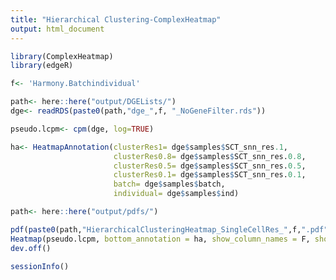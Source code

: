 ```yaml
---
title: "Hierarchical Clustering-ComplexHeatmap"
output: html_document
---
```


```r
library(ComplexHeatmap)
library(edgeR)
```


```r
f<- 'Harmony.Batchindividual'
```

```r
path<- here::here("output/DGELists/")
dge<- readRDS(paste0(path,"dge_",f, "_NoGeneFilter.rds"))
```

```r
pseudo.lcpm<- cpm(dge, log=TRUE)
```


```r
ha<- HeatmapAnnotation(clusterRes1= dge$samples$SCT_snn_res.1,
                       clusterRes0.8= dge$samples$SCT_snn_res.0.8,
                       clusterRes0.5= dge$samples$SCT_snn_res.0.5,
                       clusterRes0.1= dge$samples$SCT_snn_res.0.1,
                       batch= dge$samples$batch, 
                       individual= dge$samples$ind)
```


```r
path<- here::here("output/pdfs/")

pdf(paste0(path,"HierarchicalClusteringHeatmap_SingleCellRes_",f,".pdf"), width = 6, height = 10)
Heatmap(pseudo.lcpm, bottom_annotation = ha, show_column_names = F, show_row_names = F, name = "lcpm", use_raster = TRUE)
dev.off()
```

```r
sessionInfo()
```

